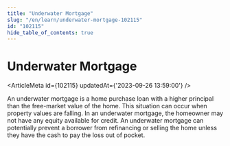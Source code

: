 ```yaml
---
title: "Underwater Mortgage"
slug: "/en/learn/underwater-mortgage-102115"
id: "102115"
hide_table_of_contents: true
---
```



# Underwater Mortgage

<ArticleMeta id={102115} updatedAt={'2023-09-26 13:59:00'} />
<div className='border-solid border-b border-t-0 my-4 border-[var(--ifm-color-gray-300)]' />

An underwater mortgage is a home purchase loan with a higher principal than the free-market value of the home. This situation can occur when property values are falling. In an underwater mortgage, the homeowner may not have any equity available for credit. An underwater mortgage can potentially prevent a borrower from refinancing or selling the home unless they have the cash to pay the loss out of pocket.
